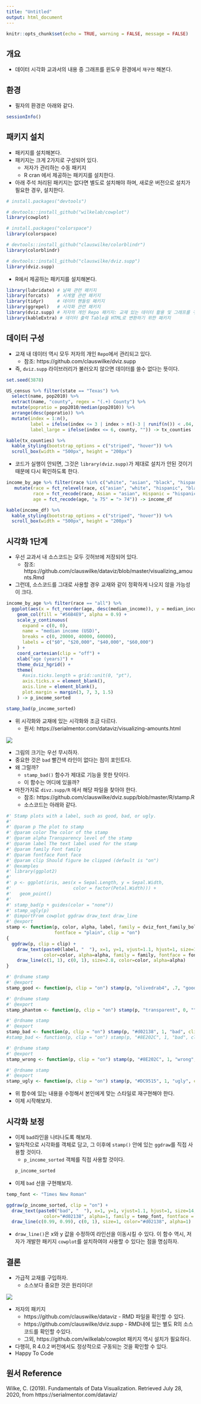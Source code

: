 ```yaml
---
title: "Untitled"
output: html_document
---
```


```r
knitr::opts_chunk$set(echo = TRUE, warning = FALSE, message = FALSE)
```

## 개요
- 데이터 시각화 교과서의 내용 중 그래프를 윈도우 환경에서 `재구현` 해본다. 

## 환경
- 필자의 환경은 아래와 같다. 
```r
sessionInfo()
```
## 패키지 설치 
- 패키지를 설치해본다. 
- 패키지는 크게 2가지로 구성되어 있다. 
  + 저자가 관리하는 수동 패키지
  + R cran 에서 제공하는 패키지를 설치한다.
- 아래 주석 처리된 패키지는 없다면 별도로 설치해야 하며, 새로운 버전으로 설치가 필요한 경우, 설치한다. 
  

```r
# install.packages("devtools")

# devtools::install_github("wilkelab/cowplot")
library(cowplot)

# install.packages("colorspace")
library(colorspace)

# devtools::install_github("clauswilke/colorblindr")
library(colorblindr)

# devtools::install_github("clauswilke/dviz.supp")
library(dviz.supp)
```

- R에서 제공하는 패키지를 설치해본다. 
```r
library(lubridate) # 날짜 관련 패키지
library(forcats)   # 시계열 관련 패키지
library(tidyr)     # 데이터 핸들링 패키지
library(ggrepel)   # 시각화 관련 패키지
library(dviz.supp) # 저자의 개인 Repo 패키지: 교재 있는 데이터 활용 및 그래프를 구현하려면 필수적으로 설치 되어야 함.
library(kableExtra) # 데이터 출력 Table을 HTML로 변환하기 위한 패키지 
```

## 데이터 구성
- 교재 내 데이터 역시 모두 저자의 개인 `Repo`에서 관리되고 있다. 
  + 참조: https://github.com/clauswilke/dviz.supp
- 즉, `dviz.supp` 라이브러리가 불러오지 않으면 데이터를 쓸수 없다는 뜻이다.  

```r
set.seed(3878)

US_census %>% filter(state == "Texas") %>%
  select(name, pop2010) %>%
  extract(name, "county", regex = "(.+) County") %>%
  mutate(popratio = pop2010/median(pop2010)) %>%
  arrange(desc(popratio)) %>%
  mutate(index = 1:n(),
         label = ifelse(index <= 3 | index > n()-3 | runif(n()) < .04, county, ""),
         label_large = ifelse(index <= 6, county, "")) -> tx_counties

kable(tx_counties) %>%
  kable_styling(bootstrap_options = c("striped", "hover")) %>% 
  scroll_box(width = "500px", height = "200px")
```
- 코드가 실행이 안되면, 그것은 `library(dviz.supp)`가 제대로 설치가 안된 것이기 때문에 다시 확인하도록 한다. 

```r
income_by_age %>% filter(race %in% c("white", "asian", "black", "hispanic")) %>%
   mutate(race = fct_relevel(race, c("asian", "white", "hispanic", "black")),
          race = fct_recode(race, Asian = "asian", Hispanic = "hispanic"),
          age = fct_recode(age, "≥ 75" = "> 74")) -> income_df

kable(income_df) %>%
  kable_styling(bootstrap_options = c("striped", "hover")) %>% 
  scroll_box(width = "500px", height = "200px")
```


## 시각화 1단계
- 우선 교과서 내 소스코드는 모두 깃허브에 저장되어 있다. 
  + 참조: https://github.com/clauswilke/dataviz/blob/master/visualizing_amounts.Rmd
- 그런데, 소스코드를 그대로 사용할 경우 교재와 같이 정확하게 나오지 않을 가능성이 크다. 


```r
income_by_age %>% filter(race == "all") %>%
  ggplot(aes(x = fct_reorder(age, desc(median_income)), y = median_income)) +
    geom_col(fill = "#56B4E9", alpha = 0.9) +
    scale_y_continuous(
      expand = c(0, 0),
      name = "median income (USD)",
      breaks = c(0, 20000, 40000, 60000),
      labels = c("$0", "$20,000", "$40,000", "$60,000")
    ) +
    coord_cartesian(clip = "off") +
    xlab("age (years)") +
    theme_dviz_hgrid() +
    theme(
      #axis.ticks.length = grid::unit(0, "pt"),
      axis.ticks.x = element_blank(),
      axis.line = element_blank(),
      plot.margin = margin(3, 7, 3, 1.5)
    ) -> p_income_sorted

stamp_bad(p_income_sorted)
```

- 위 시각화와 교재에 있는 시각화와 조금 다르다. 
  + 원서: https://serialmentor.com/dataviz/visualizing-amounts.html

![](https://serialmentor.com/dataviz/visualizing_amounts_files/figure-html/income-by-age-sorted-1.png)

- 그림의 크기는 우선 무시하자.
- 중요한 것은 `bad` 빨간색 라인이 없다는 점이 포인트다. 
- 왜 그럴까? 
  + `stamp_bad()` 함수가 제대로 기능을 못한 탓이다. 
  + 이 함수는 어디에 있을까? 
- 마찬가지로 `divz.supp/R` 에서 해당 파일을 찾아야 한다. 
  + 참조: https://github.com/clauswilke/dviz.supp/blob/master/R/stamp.R
  + 소스코드는 아래와 같다. 

```r
#' Stamp plots with a label, such as good, bad, or ugly.
#' 
#' @param p The plot to stamp
#' @param color The color of the stamp
#' @param alpha Transparency level of the stamp
#' @param label The text label used for the stamp
#' @param family Font family
#' @param fontface Font face
#' @param clip Should figure be clipped (default is "on")
#' @examples
#' library(ggplot2)
#' 
#' p <- ggplot(iris, aes(x = Sepal.Length, y = Sepal.Width, 
#'                       color = factor(Petal.Width))) +
#'   geom_point()
#'   
#' stamp_bad(p + guides(color = "none"))
#' stamp_ugly(p)
#' @importFrom cowplot ggdraw draw_text draw_line
#' @export
stamp <- function(p, color, alpha, label, family = dviz_font_family_bold,
                  fontface = "plain", clip = "on")
{
  ggdraw(p, clip = clip) +
    draw_text(paste0(label, "  "), x=1, y=1, vjust=1.1, hjust=1, size=14, angle = 0,
              color=color, alpha=alpha, family = family, fontface = fontface) +
    draw_line(c(1, 1), c(0, 1), size=2.8, color=color, alpha=alpha)
}

#' @rdname stamp
#' @export
stamp_good <- function(p, clip = "on") stamp(p, "olivedrab4", .7, "good", clip = clip)

#' @rdname stamp
#' @export
stamp_phantom <- function(p, clip = "on") stamp(p, "transparent", 0, "", clip = clip)

#' @rdname stamp
#' @export
stamp_bad <- function(p, clip = "on") stamp(p, "#d02138", 1, "bad", clip = clip)
#stamp_bad <- function(p, clip = "on") stamp(p, "#8E202C", 1, "bad", clip = clip)

#' @rdname stamp
#' @export
stamp_wrong <- function(p, clip = "on") stamp(p, "#8E202C", 1, "wrong", clip = clip)

#' @rdname stamp
#' @export
stamp_ugly <- function(p, clip = "on") stamp(p, "#DC9515", 1, "ugly", clip = clip)
```

- 위 함수에 있는 내용을 수정해서 본인에게 맞는 스타일로 재구현해야 한다. 
- 이제 시작해보자. 

## 시각화 보정
- 이제 `bad`라인을 나타나도록 해보자. 
- 일차적으로 시각화를 객체로 담고, 그 이후에 `stamp()` 안에 있는 `ggdraw`를 직접 사용할 것이다. 
  + `p_income_sorted` 객체를 직접 사용할 것이다. 
```r
p_income_sorted
```

- 이제 `bad` 선을 구현해보자. 
```r
temp_font <- "Times New Roman"

ggdraw(p_income_sorted, clip = "on") + 
  draw_text(paste0("bad", "  "), x=1, y=1, vjust=1.1, hjust=1, size=14, angle = 0,
              color="#d02138", alpha=1, family = temp_font, fontface = "plain") +
  draw_line(c(0.99, 0.99), c(0, 1), size=1, color="#d02138", alpha=1)
```

- `draw_line()`은 x와 y 값을 수정하여 라인선을 이동시킬 수 있다. 이 함수 역시, 저자가 개발한 패키지 `cowplot`를 설치하여야 사용할 수 있다는 점을 명심하자. 

## 결론
- 가급적 교재를 구입하자.
  + 소스보다 중요한 것은 원리이다! 

![](http://image.yes24.com/goods/87631760/400x0)

- 저자의 패키지
  + https://github.com/clauswilke/dataviz - RMD 파일을 확인할 수 있다. 
  + https://github.com/clauswilke/dviz.supp - RMD내에 있는 별도 R의 소스코드를 확인할 수있다. 
  + 그외, https://github.com/wilkelab/cowplot 패키지 역시 설치가 필요하다. 

- 다행히, R 4.0.2 버전에서도 정상적으로 구동되는 것을 확인할 수 있다. 
- Happy To Code

## 원서 Reference
Wilke, C. (2019). Fundamentals of Data Visualization. Retrieved July 28, 2020, from https://serialmentor.com/dataviz/

  
